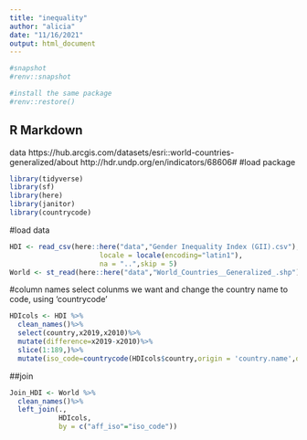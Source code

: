 ```yaml
---
title: "inequality"
author: "alicia"
date: "11/16/2021"
output: html_document
---
```


```r
#snapshot
#renv::snapshot

#install the same package
#renv::restore()
```

## R Markdown
data 
https://hub.arcgis.com/datasets/esri::world-countries-generalized/about
http://hdr.undp.org/en/indicators/68606#
#load package
```r
library(tidyverse)
library(sf)
library(here)
library(janitor)
library(countrycode)
```

#load data

```r
HDI <- read_csv(here::here("data","Gender Inequality Index (GII).csv"),
                      locale = locale(encoding="latin1"),
                      na = "..",skip = 5)
World <- st_read(here::here("data","World_Countries__Generalized_.shp"))

```
#column names
select colunms we want and change the country name to code, using 'countrycode'
```r
HDIcols <- HDI %>%
  clean_names()%>%
  select(country,x2019,x2010)%>%
  mutate(difference=x2019-x2010)%>%
  slice(1:189,)%>%
  mutate(iso_code=countrycode(HDIcols$country,origin = 'country.name',destination = 'iso2c'))
```
##join
```r
Join_HDI <- World %>%
  clean_names()%>%
  left_join(.,
            HDIcols,
            by = c("aff_iso"="iso_code"))
```

